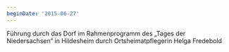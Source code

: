 ```yaml
---
beginDate: '2015-06-27'
---
```


Führung durch das Dorf im Rahmenprogramm des „Tages der Niedersachsen“ in
Hildesheim durch Ortsheimatpflegerin Helga Fredebold
